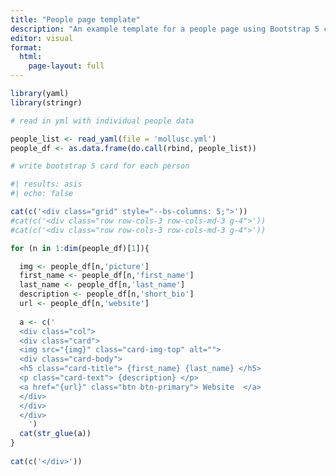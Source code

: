 ```yaml
---
title: "People page template"
description: "An example template for a people page using Bootstrap 5 cards. "
editor: visual
format: 
  html: 
    page-layout: full
---
```


```r
library(yaml)
library(stringr)

# read in yml with individual people data

people_list <- read_yaml(file = 'mollusc.yml')
people_df <- as.data.frame(do.call(rbind, people_list))

# write bootstrap 5 card for each person
```

```r
#| results: asis
#| echo: false

cat(c('<div class="grid" style="--bs-columns: 5;">'))
#cat(c('<div class="row row-cols-3 row-cols-md-3 g-4">'))
#cat(c('<div class="row row-cols-3 row-cols-md-3 g-4">'))

for (n in 1:dim(people_df)[1]){

  img <- people_df[n,'picture']
  first_name <- people_df[n,'first_name']
  last_name <- people_df[n,'last_name']
  description <- people_df[n,'short_bio']
  url <- people_df[n,'website']
  
  a <- c('
  <div class="col">
  <div class="card">
  <img src="{img}" class="card-img-top" alt="">
  <div class="card-body">
  <h5 class="card-title"> {first_name} {last_name} </h5>
  <p class="card-text"> {description} </p>
  <a href="{url}" class="btn btn-primary"> Website  </a> 
  </div>
  </div>
  </div>
    ')
  cat(str_glue(a))
}
    
cat(c('</div>'))
```

